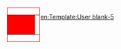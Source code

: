 <div style="float:left; border: solid #CC0000 1px; margin: 1px;">
{| cellspacing="0" style="width: 238px; background: #FF5555;"
| style="width: 45px; height: 45px; background:#FF0000; text-align: center; font-size: 14pt;" | '''{{{1}}}'''
| style="font-size: 8pt; padding: 4pt; line-height: 1.25em;" | {{{2}}}
|}
</div><noinclude>
[[en:Template:User blank-5]]
</noinclude>